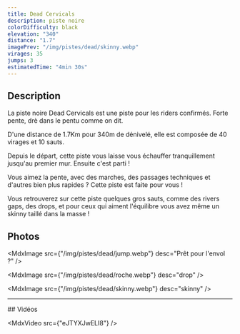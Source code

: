 ```yaml
---
title: Dead Cervicals
description: piste noire
colorDifficulty: black
elevation: "340"
distance: "1.7"
imagePrev: "/img/pistes/dead/skinny.webp"
virages: 35
jumps: 3
estimatedTime: "4min 30s"
---
```


## Description

La piste noire Dead Cervicals est une piste pour les riders confirmés. Forte pente, drè dans le pentu comme on dit.

D'une distance de 1.7Km pour 340m de dénivelé, elle est composée de 40 virages et 10 sauts.

Depuis le départ, cette piste vous laisse vous échauffer tranquillement jusqu'au premier mur. Ensuite c'est parti !

Vous aimez la pente, avec des marches, des passages techniques et d'autres bien plus rapides ? Cette piste est faite pour vous !

Vous retrouverez sur cette piste quelques gros sauts, comme des rivers gaps, des drops, et pour ceux qui aiment l'équilibre vous avez même un skinny taillé dans la masse !

## Photos

<MdxImage src={"/img/pistes/dead/jump.webp"} desc="Prêt pour l'envol ?" />

<MdxImage src={"/img/pistes/dead/roche.webp"} desc="drop" />

<MdxImage src={"/img/pistes/dead/skinny.webp"} desc="skinny" />

<hr />

<div id="video"></div>
## Vidéos

<MdxVideo src={"eJTYXJwELI8"} />
